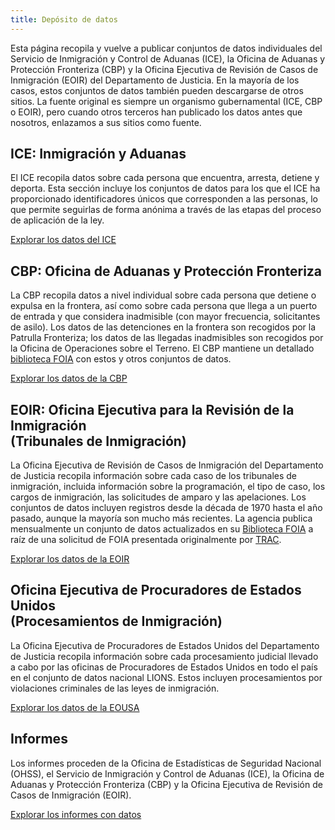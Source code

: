 ```yaml
---
title: Depósito de datos
---
```


Esta página recopila y vuelve a publicar conjuntos de datos individuales del Servicio de Inmigración y Control de Aduanas (ICE), la Oficina de Aduanas y Protección Fronteriza (CBP) y la Oficina Ejecutiva de Revisión de Casos de Inmigración (EOIR) del Departamento de Justicia. En la mayoría de los casos, estos conjuntos de datos también pueden descargarse de otros sitios. La fuente original es siempre un organismo gubernamental (ICE, CBP o EOIR), pero cuando otros terceros han publicado los datos antes que nosotros, enlazamos a sus sitios como fuente.

## ICE: Inmigración y Aduanas

El ICE recopila datos sobre cada persona que encuentra, arresta, detiene y deporta. Esta sección incluye los conjuntos de datos para los que el ICE ha proporcionado identificadores únicos que corresponden a las personas, lo que permite seguirlas de forma anónima a través de las etapas del proceso de aplicación de la ley.

[Explorar los datos del ICE](/data/ice.html){.btn-action-primary .btn-action .btn .btn-outline-primary .btn-lg role="button"} 

## CBP: Oficina de Aduanas y Protección Fronteriza

La CBP recopila datos a nivel individual sobre cada persona que detiene o expulsa en la frontera, así como sobre cada persona que llega a un puerto de entrada y que considera inadmisible (con mayor frecuencia, solicitantes de asilo). Los datos de las detenciones en la frontera son recogidos por la Patrulla Fronteriza; los datos de las llegadas inadmisibles son recogidos por la Oficina de Operaciones sobre el Terreno. El CBP mantiene un detallado [biblioteca FOIA](https://www.cbp.gov/newsroom/accountability-and-transparency/foia-reading-room) con estos y otros conjuntos de datos.

[Explorar los datos de la CBP](/data/cbp.es.html){.btn-action-primary .btn-action .btn .btn-outline-primary .btn-lg role="button"} 

## EOIR: Oficina Ejecutiva para la Revisión de la Inmigración<br>(Tribunales de Inmigración)

La Oficina Ejecutiva de Revisión de Casos de Inmigración del Departamento de Justicia recopila información sobre cada caso de los tribunales de inmigración, incluida información sobre la programación, el tipo de caso, los cargos de inmigración, las solicitudes de amparo y las apelaciones. Los conjuntos de datos incluyen registros desde la década de 1970 hasta el año pasado, aunque la mayoría son mucho más recientes. La agencia publica mensualmente un conjunto de datos actualizados en su [Biblioteca FOIA](https://www.justice.gov/eoir/foia-library-0) a raíz de una solicitud de FOIA presentada originalmente por [TRAC](https://tracreports.org).

[Explorar los datos de la EOIR](/data/eoir.html){.btn-action-primary .btn-action .btn .btn-outline-primary .btn-lg role="button"} 

## Oficina Ejecutiva de Procuradores de Estados Unidos<br>(Procesamientos de Inmigración)

La Oficina Ejecutiva de Procuradores de Estados Unidos del Departamento de Justicia recopila información sobre cada procesamiento judicial llevado a cabo por las oficinas de Procuradores de Estados Unidos en todo el país en el conjunto de datos nacional LIONS. Estos incluyen procesamientos por violaciones criminales de las leyes de inmigración.

[Explorar los datos de la EOUSA](/data/eousa.html){.btn-action-primary .btn-action .btn .btn-outline-primary .btn-lg role="button"} 

## Informes 

Los informes proceden de la Oficina de Estadísticas de Seguridad Nacional (OHSS), el Servicio de Inmigración y Control de Aduanas (ICE), la Oficina de Aduanas y Protección Fronteriza (CBP) y la Oficina Ejecutiva de Revisión de Casos de Inmigración (EOIR).

[Explorar los informes con datos](/data/eoir.html){.btn-action-primary .btn-action .btn .btn-outline-primary .btn-lg role="button"} 

